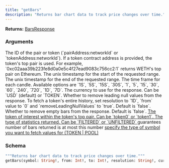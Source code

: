 ```yaml
---
title: "getBars"
description: "Returns bar chart data to track price changes over time."
---
```


**Returns:** [BarsResponse](/api-reference/types/barsresponse)

### Arguments

<ResponseField name="symbol" type="String!" required>
  The ID of the pair or token (`pairAddress:networkId` or `tokenAddress:networkId`). If a token contract address is provided, the token's top pair is used. For example, `0xc02aaa39b223fe8d0a0e5c4f27ead9083c756cc2:1` returns WETH's top pair on Ethereum.
</ResponseField>

<ResponseField name="from" type="Int!" required>
  The unix timestamp for the start of the requested range.
</ResponseField>

<ResponseField name="to" type="Int!" required>
  The unix timestamp for the end of the requested range.
</ResponseField>

<ResponseField name="resolution" type="String!" required>
  The time frame for each candle. Available options are `1S`, `5S`, `15S`, `30S`, `1`, `5`, `15`, `30`, `60`, `240`, `720`, `1D`, `7D`.
</ResponseField>

<ResponseField name="currencyCode" type="String">
  The currency to use for the response. Can be `USD` (default) or `TOKEN`.
</ResponseField>

<ResponseField name="removeLeadingNullValues" type="Boolean">
  Whether to remove leading null values from the response. To fetch a token's entire history, set resolution to `1D`, `from` value to `0` and `removeLeadingNullValues` to `true`. Default is `false`.
</ResponseField>

<ResponseField name="removeEmptyBars" type="Boolean">
  Whether to remove empty bars from the response. Default is `false`.
</ResponseField>

<a href="/api-reference/types/quotetoken">
  <ResponseField name="quoteToken" type="QuoteToken">
    The token of interest within the token's top pair. Can be `token0` or `token1`.
  </ResponseField>
</a>

<a href="/api-reference/types/tokenpairstatisticstype">
  <ResponseField name="statsType" type="TokenPairStatisticsType">
    The type of statistics returned. Can be `FILTERED` or `UNFILTERED`
  </ResponseField>
</a>

<ResponseField name="countback" type="Int">
  guarantees number of bars returned is at most this number
</ResponseField>

<a href="/api-reference/types/symboltype">
  <ResponseField name="symbolType" type="SymbolType">
    specify the type of symbol you want to fetch values for (TOKEN | POOL)
  </ResponseField>
</a>

### Schema


```graphql 
"""Returns bar chart data to track price changes over time."""
getBars(symbol: String!, from: Int!, to: Int!, resolution: String!, currencyCode: String, removeLeadingNullValues: Boolean, removeEmptyBars: Boolean, quoteToken: QuoteToken, statsType: TokenPairStatisticsType, countback: Int, symbolType: SymbolType): BarsResponse
```
